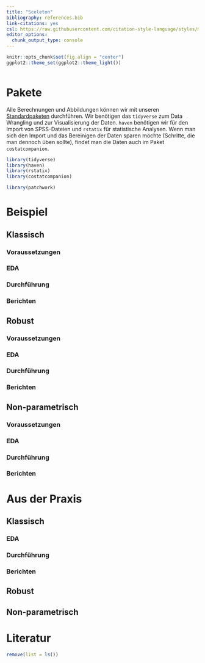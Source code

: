 ```yaml
---
title: "Sceleton"
bibliography: references.bib
link-citations: yes
csl: https://raw.githubusercontent.com/citation-style-language/styles/master/apa.csl
editor_options: 
  chunk_output_type: console
---
```


```r
knitr::opts_chunk$set(fig.align = "center")
ggplot2::theme_set(ggplot2::theme_light())
```

![]()

# Pakete 
Alle Berechnungen und Abbildungen können wir mit unseren [Standardpaketen](pakete.html) durchführen. Wir benötigen das `tidyverse` zum Data Wrangling und zur Visualisierung der Daten. `haven` benötigen wir für den Import von SPSS-Dateien und `rstatix` für statistische Analysen. Wenn man sich den Import und das Bereinigen der Daten sparen möchte (Schritte, die man dennoch üben sollte), findet man die Daten auch im Paket `costatcompanion`.

```r
library(tidyverse)
library(haven)
library(rstatix)
library(costatcompanion)
```

```r
library(patchwork)
```

# Beispiel
## Klassisch
### Voraussetzungen
### EDA
### Durchführung
### Berichten

## Robust
### Voraussetzungen
### EDA
### Durchführung
### Berichten

## Non-parametrisch
### Voraussetzungen
### EDA
### Durchführung
### Berichten


# Aus der Praxis
## Klassisch
### EDA
### Durchführung
### Berichten

## Robust

## Non-parametrisch


# Literatur

```r
remove(list = ls())
```
